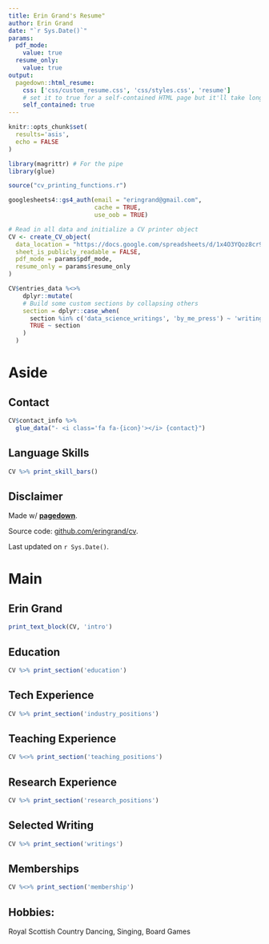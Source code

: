 ```yaml
---
title: Erin Grand's Resume"
author: Erin Grand
date: "`r Sys.Date()`"
params:
  pdf_mode:
    value: true
  resume_only:
    value: true
output:
  pagedown::html_resume:
    css: ['css/custom_resume.css', 'css/styles.css', 'resume']
    # set it to true for a self-contained HTML page but it'll take longer to render
    self_contained: true
---
```



```r
knitr::opts_chunk$set(
  results='asis', 
  echo = FALSE
)

library(magrittr) # For the pipe
library(glue)

source("cv_printing_functions.r")

googlesheets4::gs4_auth(email = "eringrand@gmail.com", 
                        cache = TRUE, 
                        use_oob = TRUE)

# Read in all data and initialize a CV printer object
CV <- create_CV_object(
  data_location = "https://docs.google.com/spreadsheets/d/1x4O3YQoz8cr99gD4v7wLec2e61Pqfim6Qm2J-10AM90",
  sheet_is_publicly_readable = FALSE,
  pdf_mode = params$pdf_mode,
  resume_only = params$resume_only
)
```

```r
CV$entries_data %<>%
    dplyr::mutate(
    # Build some custom sections by collapsing others
    section = dplyr::case_when(
      section %in% c('data_science_writings', 'by_me_press') ~ 'writings',
      TRUE ~ section
    )
  ) 
```



Aside
================================================================================


<!-- ![logo](logo.png){width=100%} -->

Contact {#contact}
--------------------------------------------------------------------------------

```r
CV$contact_info %>% 
  glue_data("- <i class='fa fa-{icon}'></i> {contact}")
```



Language Skills {#skills}
--------------------------------------------------------------------------------

```r
CV %>% print_skill_bars()
```



<!-- Open Source Contributions {#open-source} -->
<!-- -------------------------------------------------------------------------------- -->

<!-- All projects available at `github.com/nstrayer/<name>` -->


<!-- - `shinysense`: R package to use sensor data in Shiny apps -->
<!-- - `tuftesque`: Hugo theme (behind LiveFreeOrDichotomize.com) -->
<!-- - `sbmR`: R package for fitting stochasitic block models -->


<!-- More info {#more-info} -->
<!-- -------------------------------------------------------------------------------- -->

<!-- See full CV at nickstrayer.me/cv for more complete list of positions and publications. -->


Disclaimer {#disclaimer}
--------------------------------------------------------------------------------

Made w/ [**pagedown**](https://github.com/rstudio/pagedown). 

Source code: [github.com/eringrand/cv](https://github.com/eringrand/cv).

Last updated on `r Sys.Date()`.



Main
================================================================================

Erin Grand {#title}
--------------------------------------------------------------------------------

```r
print_text_block(CV, 'intro')
```



Education {data-icon=graduation-cap data-concise=true}
--------------------------------------------------------------------------------

```r
CV %>% print_section('education')
```


Tech Experience {data-icon=suitcase}
--------------------------------------------------------------------------------

```r
CV %>% print_section('industry_positions')
```

Teaching Experience {data-icon=chalkboard-teacher}
--------------------------------------------------------------------------------


```r
CV %<>% print_section('teaching_positions')
```

Research Experience {data-icon=laptop}
--------------------------------------------------------------------------------

```r
CV %>% print_section('research_positions')
```



Selected Writing {data-icon=newspaper}
--------------------------------------------------------------------------------

```r
CV %>% print_section('writings')
```

Memberships
--------------------------------------------------------------------------------

```r
CV %<>% print_section('membership')
```

Hobbies:
--------------------------------------------------------------------------------

Royal Scottish Country Dancing, Singing, Board Games
